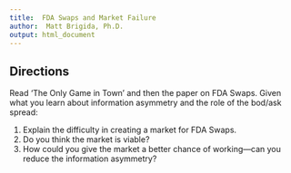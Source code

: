 ```yaml
---
title:  FDA Swaps and Market Failure
author:  Matt Brigida, Ph.D.
output: html_document
---
```


## Directions

Read 'The Only Game in Town' and then the paper on FDA Swaps. Given what you learn about information asymmetry and the role of the bod/ask spread:

#. Explain the difficulty in creating a market for FDA Swaps.
#. Do you think the market is viable?
#. How could you give the market a better chance of working---can you reduce the information asymmetry?
